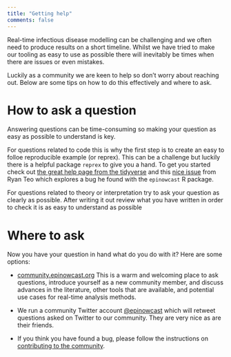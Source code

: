 ```yaml
---
title: "Getting help"
comments: false
---
```


Real-time infectious disease modelling can be challenging and we often need to produce results on a short timeline. Whilst we have tried to make our tooling as easy to use as possible there will inevitably be times when there are issues or even mistakes.

Luckily as a community we are keen to help so don't worry about reaching out. Below are some tips on how to do this effectively and where to ask.

# How to ask a question

Answering questions can be time-consuming so making your question as easy as possible to understand is key. 

For questions related to code this is why the first step is to create an easy to folloe reproducible example (or reprex). This can be a challenge but luckily there is a helpful package `reprex` to give you a hand. To get you started check out [the great help page from the tidyverse](https://www.tidyverse.org/help/#reprex) and this [nice issue](https://github.com/epinowcast/epinowcast/issues/148) from Ryan Teo which explores a bug he found with the `epinowcast` R package.

For questions related to theory or interpretation try to ask your question as clearly as possible. After writing it out review what you have written in order to check it is as easy to understand as possible


# Where to ask

Now you have your question in hand what do you do with it? Here are some options:

- [community.epinowcast.org](https://community.epinowcast.org/) This is a warm and welcoming place to ask questions, introduce yourself as a new community member, and discuss advances in the literature, other tools that are available, and potential use cases for real-time analysis methods.

- We run a community Twitter account [@epinowcast](https://twitter.com/epinowcast) which will retweet questions asked on Twitter to our community. They are very nice as are their friends.

- If you think you have found a bug, please follow the instructions on [contributing to the community](https://www.epinowcast.org/contribute/).